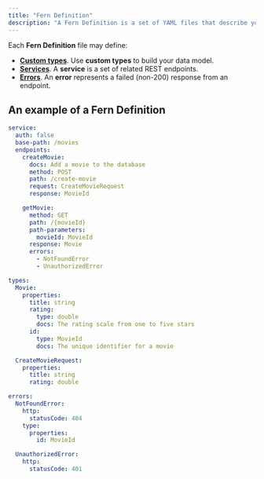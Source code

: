 ```yaml
---
title: "Fern Definition"
description: "A Fern Definition is a set of YAML files that describe your API."
---
```


Each **Fern Definition** file may define:

- **[Custom types](/definition/types)**. Use **custom types** to build your data model.
- **[Services](/definition/services)**. A **service** is a set of related REST endpoints.
- **[Errors](/definition/errors)**. An **error** represents a failed (non-200) response from an endpoint.

## An example of a Fern Definition

```yml imdb.yml
service:
  auth: false
  base-path: /movies
  endpoints:
    createMovie:
      docs: Add a movie to the database
      method: POST
      path: /create-movie
      request: CreateMovieRequest
      response: MovieId

    getMovie:
      method: GET
      path: /{movieId}
      path-parameters:
        movieId: MovieId
      response: Movie
      errors:
        - NotFoundError
        - UnauthorizedError

types:
  Movie:
    properties:
      title: string
      rating:
        type: double
        docs: The rating scale from one to five stars
      id:
        type: MovieId
        docs: The unique identifier for a movie

  CreateMovieRequest:
    properties:
      title: string
      rating: double

errors:
  NotFoundError:
    http:
      statusCode: 404
    type:
      properties:
        id: MovieId

  UnauthorizedError:
    http:
      statusCode: 401
```
